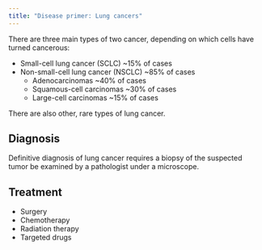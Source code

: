 ```yaml
---
title: "Disease primer: Lung cancers"
---
```


There are three main types of two cancer, depending on which cells have turned cancerous:

* Small-cell lung cancer (SCLC) ~15% of cases
* Non-small-cell lung cancer (NSCLC) ~85% of cases
  * Adenocarcinomas ~40% of cases
  * Squamous-cell carcinomas ~30% of cases
  * Large-cell carcinomas ~15% of cases

There are also other, rare types of lung cancer.

## Diagnosis

Definitive diagnosis of lung cancer requires a biopsy of the suspected tumor be examined by a pathologist under a microscope.

## Treatment

* Surgery
* Chemotherapy
* Radiation therapy
* Targeted drugs
